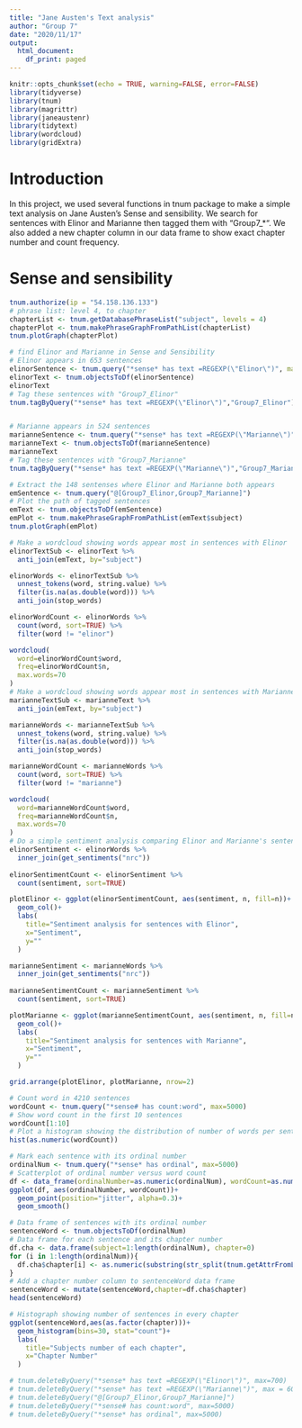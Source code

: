 ---
title: "Jane Austen's Text analysis"
author: "Group 7"
date: "2020/11/17"
output:
  html_document:
    df_print: paged
---

```{r setup, include=FALSE}
knitr::opts_chunk$set(echo = TRUE, warning=FALSE, error=FALSE)
library(tidyverse)
library(tnum)
library(magrittr)
library(janeaustenr)
library(tidytext)
library(wordcloud)
library(gridExtra)
```

# Introduction
In this project, we used several functions in tnum package to make a simple text analysis on Jane Austen's Sense and sensibility. We search for sentences with Elinor and Marianne then tagged them with "Group7_*". We also added a new chapter column in our data frame to show exact chapter number and count frequency.

# Sense and sensibility
```{r}
tnum.authorize(ip = "54.158.136.133")
# phrase list: level 4, to chapter
chapterList <- tnum.getDatabasePhraseList("subject", levels = 4)
chapterPlot <- tnum.makePhraseGraphFromPathList(chapterList)
tnum.plotGraph(chapterPlot)
```

```{r}
# find Elinor and Marianne in Sense and Sensibility
# Elinor appears in 653 sentences
elinorSentence <- tnum.query("*sense* has text =REGEXP(\"Elinor\")", max=700)
elinorText <- tnum.objectsToDf(elinorSentence)
elinorText
# Tag these sentences with "Group7_Elinor"
tnum.tagByQuery("*sense* has text =REGEXP(\"Elinor\")","Group7_Elinor")


# Marianne appears in 524 sentences
marianneSentence <- tnum.query("*sense* has text =REGEXP(\"Marianne\")", max = 600)
marianneText <- tnum.objectsToDf(marianneSentence)
marianneText
# Tag these sentences with "Group7_Marianne"
tnum.tagByQuery("*sense* has text =REGEXP(\"Marianne\")","Group7_Marianne")


```

```{r}
# Extract the 148 sentenses where Elinor and Marianne both appears
emSentence <- tnum.query("@[Group7_Elinor,Group7_Marianne]")
# Plot the path of tagged sentences
emText <- tnum.objectsToDf(emSentence)
emPlot <- tnum.makePhraseGraphFromPathList(emText$subject)
tnum.plotGraph(emPlot)
```

```{r}
# Make a wordcloud showing words appear most in sentences with Elinor
elinorTextSub <- elinorText %>%
  anti_join(emText, by="subject")

elinorWords <- elinorTextSub %>%
  unnest_tokens(word, string.value) %>%
  filter(is.na(as.double(word))) %>%
  anti_join(stop_words)

elinorWordCount <- elinorWords %>%
  count(word, sort=TRUE) %>%
  filter(word != "elinor")

wordcloud(
  word=elinorWordCount$word,
  freq=elinorWordCount$n,
  max.words=70
)
# Make a wordcloud showing words appear most in sentences with Marianne
marianneTextSub <- marianneText %>%
  anti_join(emText, by="subject")

marianneWords <- marianneTextSub %>%
  unnest_tokens(word, string.value) %>%
  filter(is.na(as.double(word))) %>%
  anti_join(stop_words)

marianneWordCount <- marianneWords %>%
  count(word, sort=TRUE) %>%
  filter(word != "marianne")

wordcloud(
  word=marianneWordCount$word,
  freq=marianneWordCount$n,
  max.words=70
)
# Do a simple sentiment analysis comparing Elinor and Marianne's sentences
elinorSentiment <- elinorWords %>%
  inner_join(get_sentiments("nrc")) 
  
elinorSentimentCount <- elinorSentiment %>%
  count(sentiment, sort=TRUE)

plotElinor <- ggplot(elinorSentimentCount, aes(sentiment, n, fill=n))+
  geom_col()+
  labs(
    title="Sentiment analysis for sentences with Elinor",
    x="Sentiment",
    y=""
  )

marianneSentiment <- marianneWords %>%
  inner_join(get_sentiments("nrc")) 
  
marianneSentimentCount <- marianneSentiment %>%
  count(sentiment, sort=TRUE)

plotMarianne <- ggplot(marianneSentimentCount, aes(sentiment, n, fill=n))+
  geom_col()+
  labs(
    title="Sentiment analysis for sentences with Marianne",
    x="Sentiment",
    y=""
  )

grid.arrange(plotElinor, plotMarianne, nrow=2)
```

```{r}
# Count word in 4210 sentences
wordCount <- tnum.query("*sense# has count:word", max=5000)
# Show word count in the first 10 sentences
wordCount[1:10]
# Plot a histogram showing the distribution of number of words per sentence
hist(as.numeric(wordCount))

# Mark each sentence with its ordinal number
ordinalNum <- tnum.query("*sense* has ordinal", max=5000)
# Scatterplot of ordinal number versus word count
df <- data_frame(ordinalNumber=as.numeric(ordinalNum), wordCount=as.numeric(wordCount))
ggplot(df, aes(ordinalNumber, wordCount))+
  geom_point(position="jitter", alpha=0.3)+
  geom_smooth()
```

```{r}
# Data frame of sentences with its ordinal number
sentenceWord <- tnum.objectsToDf(ordinalNum)
# Data frame for each sentence and its chapter number
df.cha <- data.frame(subject=1:length(ordinalNum), chapter=0)
for (i in 1:length(ordinalNum)){
  df.cha$chapter[i] <- as.numeric(substring(str_split(tnum.getAttrFromList(ordinalNum[i], "subject"), "[:/]")[[1]][4], 9))
}
# Add a chapter number column to sentenceWord data frame
sentenceWord <- mutate(sentenceWord,chapter=df.cha$chapter)
head(sentenceWord)

# Histograph showing number of sentences in every chapter
ggplot(sentenceWord,aes(as.factor(chapter)))+
  geom_histogram(bins=30, stat="count")+
  labs(
    title="Subjects number of each chapter",
    x="Chapter Number"
  )

```
```{r}
# tnum.deleteByQuery("*sense* has text =REGEXP(\"Elinor\")", max=700)
# tnum.deleteByQuery("*sense* has text =REGEXP(\"Marianne\")", max = 600)
# tnum.deleteByQuery("@[Group7_Elinor,Group7_Marianne]")
# tnum.deleteByQuery("*sense# has count:word", max=5000)
# tnum.deleteByQuery("*sense* has ordinal", max=5000)
```
